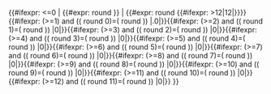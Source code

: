 <includeonly>{{#ifexpr: {{{2}}}<=0 | {{#expr:{{{1}}} round {{{2}}}}} | {{#expr:{{{1}}} round {{#ifexpr: {{{2}}}>12|12|{{{2}}}}}}}{{#ifexpr: ({{{2}}}>=1) and (({{{1}}} round 0)=({{{1}}} round {{{2}}})) |.0|}}{{#ifexpr: ({{{2}}}>=2) and (({{{1}}} round 1)=({{{1}}} round {{{2}}})) |0|}}{{#ifexpr: ({{{2}}}>=3) and (({{{1}}} round 2)=({{{1}}} round {{{2}}})) |0|}}{{#ifexpr: ({{{2}}}>=4) and (({{{1}}} round 3)=({{{1}}} round {{{2}}})) |0|}}{{#ifexpr: ({{{2}}}>=5) and (({{{1}}} round 4)=({{{1}}} round {{{2}}})) |0|}}{{#ifexpr: ({{{2}}}>=6) and (({{{1}}} round 5)=({{{1}}} round {{{2}}})) |0|}}{{#ifexpr: ({{{2}}}>=7) and (({{{1}}} round 6)=({{{1}}} round {{{2}}})) |0|}}{{#ifexpr: ({{{2}}}>=8) and (({{{1}}} round 7)=({{{1}}} round {{{2}}})) |0|}}{{#ifexpr: ({{{2}}}>=9) and (({{{1}}} round 8)=({{{1}}} round {{{2}}})) |0|}}{{#ifexpr: ({{{2}}}>=10) and (({{{1}}} round 9)=({{{1}}} round {{{2}}})) |0|}}{{#ifexpr: ({{{2}}}>=11) and (({{{1}}} round 10)=({{{1}}} round {{{2}}})) |0|}}{{#ifexpr: ({{{2}}}>=12) and (({{{1}}} round 11)=({{{1}}} round {{{2}}})) |0|}} }}</includeonly><noinclude>{{doc}}</noinclude>